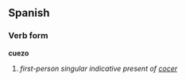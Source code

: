 ==Spanish==
===Verb form===
'''cuezo'''

# ''first-person singular indicative present of [[cocer]]''